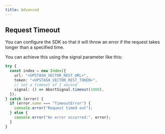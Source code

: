 ```yaml
---
title: Advanced
---
```


## Request Timeout

You can configure the SDK so that it will throw an error if the request takes longer than a specified time.

You can achieve this using the signal parameter like this:

```ts
try {
  const index = new Index({
    url: "<UPSTASH_VECTOR_REST_URL>",
    token: "<UPSTASH_VECTOR_REST_TOKEN>",
    // set a timeout of 1 second
    signal: () => AbortSignal.timeout(1000),
  });
} catch (error) {
  if (error.name === "TimeoutError") {
    console.error("Request timed out");
  } else {
    console.error("An error occurred:", error);
  }
}
```
